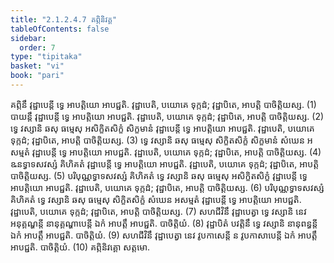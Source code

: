 ```yaml
---
title: "2.1.2.4.7 គព្ភិនិវគ្គ"
tableOfContents: false
sidebar:
  order: 7
type: "tipitaka"
basket: "vi"
book: "pari"
---
```



<DynamicBreadcrumb />

<Division number="237" book="pari">

<Paragraph number="943" book="pari">
គព្ភិនឹ វុដ្ឋាបេន្តី ទ្វេ អាបត្តិយោ អាបជ្ជតិ. វុដ្ឋាបេតិ, បយោគេ ទុក្កដំ; វុដ្ឋាបិតេ, អាបត្តិ បាចិត្តិយស្ស. (1)
</Paragraph>

<Paragraph number="944" book="pari">
បាយន្តឹ វុដ្ឋាបេន្តី ទ្វេ អាបត្តិយោ អាបជ្ជតិ. វុដ្ឋាបេតិ, បយោគេ ទុក្កដំ; វុដ្ឋាបិតេ, អាបត្តិ បាចិត្តិយស្ស. (2)
</Paragraph>

<Paragraph number="945" book="pari">
ទ្វេ វស្សានិ ឆសុ ធម្មេសុ អសិក្ខិតសិក្ខំ សិក្ខមានំ វុដ្ឋាបេន្តី ទ្វេ អាបត្តិយោ អាបជ្ជតិ. វុដ្ឋាបេតិ, បយោគេ ទុក្កដំ; វុដ្ឋាបិតេ, អាបត្តិ បាចិត្តិយស្ស. (3)
</Paragraph>

<Paragraph number="946" book="pari">
ទ្វេ វស្សានិ ឆសុ ធម្មេសុ សិក្ខិតសិក្ខំ សិក្ខមានំ សំឃេន អសម្មតំ វុដ្ឋាបេន្តី ទ្វេ អាបត្តិយោ អាបជ្ជតិ. វុដ្ឋាបេតិ, បយោគេ ទុក្កដំ; វុដ្ឋាបិតេ, អាបត្តិ បាចិត្តិយស្ស. (4)
</Paragraph>

<Paragraph number="947" book="pari">
ឩនទ្វាទសវស្សំ គិហិគតំ វុដ្ឋាបេន្តី ទ្វេ អាបត្តិយោ អាបជ្ជតិ. វុដ្ឋាបេតិ, បយោគេ ទុក្កដំ; វុដ្ឋាបិតេ, អាបត្តិ បាចិត្តិយស្ស. (5)
</Paragraph>

<Paragraph number="948" book="pari">
បរិបុណ្ណទ្វាទសវស្សំ គិហិគតំ ទ្វេ វស្សានិ ឆសុ ធម្មេសុ អសិក្ខិតសិក្ខំ វុដ្ឋាបេន្តី ទ្វេ អាបត្តិយោ អាបជ្ជតិ. វុដ្ឋាបេតិ, បយោគេ ទុក្កដំ; វុដ្ឋាបិតេ, អាបត្តិ បាចិត្តិយស្ស. (6)
</Paragraph>

<Paragraph number="949" book="pari">
បរិបុណ្ណទ្វាទសវស្សំ គិហិគតំ ទ្វេ វស្សានិ ឆសុ ធម្មេសុ សិក្ខិតសិក្ខំ សំឃេន អសម្មតំ វុដ្ឋាបេន្តី ទ្វេ អាបត្តិយោ អាបជ្ជតិ. វុដ្ឋាបេតិ, បយោគេ ទុក្កដំ; វុដ្ឋាបិតេ, អាបត្តិ បាចិត្តិយស្ស. (7)
</Paragraph>

<Paragraph number="950" book="pari">
សហជីវិនឹ វុដ្ឋាបេត្វា ទ្វេ វស្សានិ នេវ អនុគ្គណ្ហន្តី នានុគ្គណ្ហាបេន្តី ឯកំ អាបត្តឹ អាបជ្ជតិ. បាចិត្តិយំ. (8)
</Paragraph>

<Paragraph number="951" book="pari">
វុដ្ឋាបិតំ បវត្តិនឹ ទ្វេ វស្សានិ នានុពន្ធន្តី ឯកំ អាបត្តឹ អាបជ្ជតិ. បាចិត្តិយំ. (9)
</Paragraph>

<Paragraph number="952" book="pari">
សហជីវិនឹ វុដ្ឋាបេត្វា នេវ វូបកាសេន្តី ន វូបកាសាបេន្តី ឯកំ អាបត្តឹ អាបជ្ជតិ. បាចិត្តិយំ. (10)

</Paragraph>
</Division>

<Paragraph number="953" type="center" book="pari">
គព្ភិនិវគ្គោ សត្តមោ.
</Paragraph>